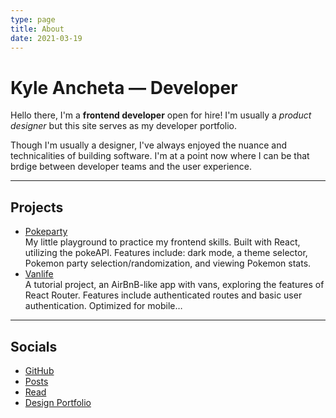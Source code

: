 ```yaml
---
type: page
title: About
date: 2021-03-19
---
```


# Kyle Ancheta — Developer


Hello there, I'm a **frontend developer** open for hire! I'm usually a *product designer* but this site serves as my developer portfolio.

Though I'm usually a designer, I've always enjoyed the nuance and technicalities of building software. I'm at a point now where I can be that brdige between developer teams and the user experience.

---
## Projects
- [Pokeparty](https://pokeparty.fun) <br/>
My little playground to practice my frontend skills. Built with React, utilizing the pokeAPI. Features include: dark mode, a theme selector, Pokemon party selection/randomization, and viewing Pokemon stats.
- [Vanlife](https://dazzling-griffin-922f53.netlify.app/) <br/>
A tutorial project, an AirBnB-like app with vans, exploring the features of React Router. Features include authenticated routes and basic user authentication. Optimized for mobile…

---
## Socials
- [GitHub](https://github.com/kyleancheta)
- [Posts](https://posts.cv/kyle)
- [Read](https://read.cv/kyle)
- [Design Portfolio](https://kyleancheta.com)

